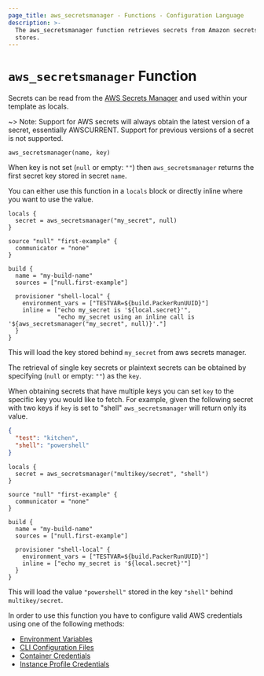 ```yaml
---
page_title: aws_secretsmanager - Functions - Configuration Language
description: >-
  The aws_secretsmanager function retrieves secrets from Amazon secretsmanager
  stores.
---
```


# `aws_secretsmanager` Function

Secrets can be read from the [AWS Secrets
Manager](https://aws.amazon.com/secrets-manager/) and used within your template
as locals.

~> Note: Support for AWS secrets will always obtain the latest version of a secret, essentially
AWSCURRENT. Support for previous versions of a secret is not supported.

```hcl
aws_secretsmanager(name, key)
```

When key is not set (`null` or empty: `""`) then `aws_secretsmanager` returns
the first secret key stored in secret `name`.

You can either use this function in a `locals` block or directly inline where
you want to use the value.

```hcl
locals {
  secret = aws_secretsmanager("my_secret", null)
}

source "null" "first-example" {
  communicator = "none"
}

build {
  name = "my-build-name"
  sources = ["null.first-example"]

  provisioner "shell-local" {
    environment_vars = ["TESTVAR=${build.PackerRunUUID}"]
    inline = ["echo my_secret is '${local.secret}'",
              "echo my_secret using an inline call is '${aws_secretsmanager("my_secret", null)}'."]
  }
}
```

This will load the key stored behind `my_secret` from aws secrets manager.

The retrieval of single key secrets or plaintext secrets can be obtained by specifying (`null` or empty: `""`) as the `key`.

When obtaining secrets that have multiple keys you can set `key` to the specific key you would like
to fetch. For example, given the following secret with two keys if `key` is set to "shell" `aws_secretsmanager` will
return only its value.

```json
{
  "test": "kitchen",
  "shell": "powershell"
}
```

```hcl
locals {
  secret = aws_secretsmanager("multikey/secret", "shell")
}

source "null" "first-example" {
  communicator = "none"
}

build {
  name = "my-build-name"
  sources = ["null.first-example"]

  provisioner "shell-local" {
    environment_vars = ["TESTVAR=${build.PackerRunUUID}"]
    inline = ["echo my_secret is '${local.secret}'"]
  }
}
```

This will load the value `"powershell"` stored in the key `"shell"` behind `multikey/secret`.

In order to use this function you have to configure valid AWS credentials using
one of the following methods:

- [Environment Variables](https://docs.aws.amazon.com/cli/latest/userguide/cli-configure-envvars.html)
- [CLI Configuration Files](https://docs.aws.amazon.com/cli/latest/userguide/cli-configure-files.html)
- [Container Credentials](https://docs.aws.amazon.com/AmazonECS/latest/developerguide/task-iam-roles.html)
- [Instance Profile Credentials](https://docs.aws.amazon.com/AWSEC2/latest/UserGuide/iam-roles-for-amazon-ec2.html)
